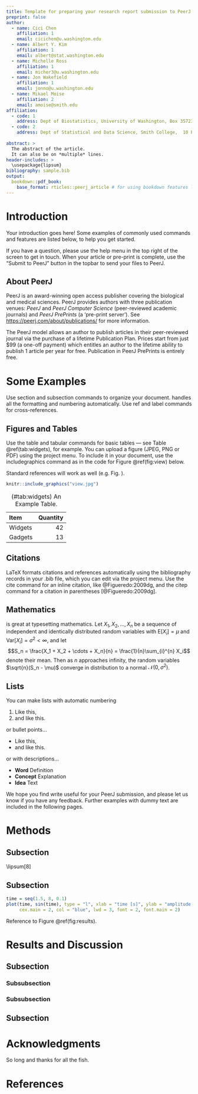 ```yaml
---
title: Template for preparing your research report submission to PeerJ using RMarkdown
preprint: false
author: 
  - name: Cici Chen
    affiliation: 1
    email: cicichen@u.washington.edu
  - name: Albert Y. Kim
    affiliation: 1
    email: albert@stat.washington.edu
  - name: Michelle Ross
    affiliation: 1
    email: micher3@u.washington.edu
  - name: Jon Wakefield
    affiliation: 1
    email: jonno@u.washington.edu
  - name: Mikael Moise
    affiliation: 2
    email: amoise@smith.edu
affiliation:
  - code: 1
    address: Dept of Biostatistics, University of Washington, Box 357232, Seattle WA, 98195-7232
  - code: 2
    address: Dept of Statistical and Data Science, Smith College,  10 Elm St, Northampton, MA 01060, United States
  
abstract: >
  The abstract of the article.
  It can also be on *multiple* lines.
header-includes: >
  \usepackage{lipsum}
bibliography: sample.bib
output: 
  bookdown::pdf_book:
    base_format: rticles::peerj_article # for using bookdown features like \@ref()
---
```


# Introduction {.unnumbered}

Your introduction goes here! Some examples of commonly used commands and features are listed below, to help you get started.

If you have a question, please use the help menu in the top right of the screen to get in touch. When your article or pre-print is complete, use the "Submit to PeerJ" button in the topbar to send your files to PeerJ.

## About PeerJ {.unnumbered}

PeerJ is an award-winning open access publisher covering the biological and medical sciences. PeerJ provides authors with three publication venues: *PeerJ* and *PeerJ Computer Science* (peer-reviewed academic journals) and *PeerJ PrePrints* (a 'pre-print server'). See <https://peerj.com/about/publications/> for more information.

The PeerJ model allows an author to publish articles in their peer-reviewed journal via the purchase of a lifetime Publication Plan. Prices start from just \$99 (a one-off payment) which entitles an author to the lifetime ability to publish 1 article per year for free. Publication in PeerJ PrePrints is entirely free.

# Some \LaTeX{} Examples {.unnumbered}

Use section and subsection commands to organize your document. \LaTeX{} handles all the formatting and numbering automatically. Use ref and label commands for cross-references.

## Figures and Tables {.unnumbered}

Use the table and tabular commands for basic tables --- see Table \@ref(tab:widgets), for example. You can upload a figure (JPEG, PNG or PDF) using the project menu. To include it in your document, use the includegraphics command as in the code for Figure \@ref(fig:view) below.

Standard \LaTeX references will work as well (e.g. Fig. \ref{fig:view}).

<!-- There are three ways to include figures: -->

<!-- 1. The LaTeX way -->

```{=html}
<!-- 

\begin{figure}[ht]
\centering
\includegraphics[width=\linewidth]{view}
\caption{An example image.}
\label{fig:view}
\end{figure} 

 -->
```
<!-- 2. The RMarkdown way -->

```r
knitr::include_graphics("view.jpg")
```

<!-- 3. The pandoc way -->

```{=html}
<!-- 

![An example image. Text *can* be processed with markdown.](view.jpg){#view width = 100%}

 -->
```
```{=html}
<!-- 
\begin{table}[ht]
\centering
\begin{tabular}{l|r}
Item & Quantity \\\hline
Widgets & 42 \\
Gadgets & 13
\end{tabular}
\caption{\label{tab:widgets}An example table.}
\end{table}
-->
```
| Item    | Quantity |
|:--------|---------:|
| Widgets |       42 |
| Gadgets |       13 |

: (\#tab:widgets) An Example Table.

## Citations {.unnumbered}

LaTeX formats citations and references automatically using the bibliography records in your .bib file, which you can edit via the project menu. Use the cite command for an inline citation, like @Figueredo:2009dg, and the citep command for a citation in parentheses [@Figueredo:2009dg].

## Mathematics {.unnumbered}

\LaTeX{} is great at typesetting mathematics. Let $X_1, X_2, \ldots, X_n$ be a sequence of independent and identically distributed random variables with $\text{E}[X_i] = \mu$ and $\text{Var}[X_i] = \sigma^2 < \infty$, and let $$S_n = \frac{X_1 + X_2 + \cdots + X_n}{n}
      = \frac{1}{n}\sum_{i}^{n} X_i$$ denote their mean. Then as $n$ approaches infinity, the random variables $\sqrt{n}(S_n - \mu)$ converge in distribution to a normal $\mathcal{N}(0, \sigma^2)$.

## Lists {.unnumbered}

You can make lists with automatic numbering \dots

1.  Like this,
2.  and like this.

or bullet points...

-   Like this,
-   and like this.

or with descriptions...

-   **Word** Definition
-   **Concept** Explanation
-   **Idea** Text

We hope you find write\LaTeX useful for your PeerJ submission, and please let us know if you have any feedback. Further examples with dummy text are included in the following pages.

# Methods {.unnumbered}

\lipsum[4]

```{=tex}
\begin{equation}
\cos^3 \theta =\frac{1}{4}\cos\theta+\frac{3}{4}\cos 3\theta
\label{eq:refname2}
\end{equation}
```
\lipsum[5]

## Subsection {.unnumbered}

\lipsum[6]

\paragraph{Paragraph}

\lipsum[7]

\paragraph{Paragraph}

\\lipsum[8]

## Subsection {.unnumbered}

\lipsum[9]

<!-- \begin{figure}[ht]\centering -->

<!-- \includegraphics[width=\linewidth]{results} -->

<!-- \caption{In-text Picture} -->

<!-- \label{fig:results} -->

<!-- \end{figure} -->

```r
time = seq(1.5, 8, 0.1)
plot(time, sin(time), type = "l", xlab = "time [s]", ylab = "amplitude [m]", 
     cex.main = 2, col = "blue", lwd = 3, font = 2, font.main = 2)
```

Reference to Figure \@ref(fig:results).

# Results and Discussion {.unnumbered}

\lipsum[10]

## Subsection {.unnumbered}

\lipsum[11]

### Subsubsection {.unnumbered}

\lipsum[12]

### Subsubsection {.unnumbered}

\lipsum[14]

## Subsection {.unnumbered}

\lipsum[15-20]

# Acknowledgments {.unnumbered}

So long and thanks for all the fish.

# References
